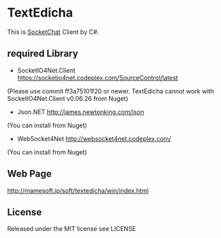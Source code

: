 =TextEdicha=

This is [https://github.com/uhyo/socketchat SocketChat] Client by C#.

==required Library==
*SocketIO4Net.Client https://socketio4net.codeplex.com/SourceControl/latest
(Please use commit ff3a75101f20 or newer. TextEdicha cannot work with SocketIO4Net.Client v0.06.26 from Nuget)
*Json.NET http://james.newtonking.com/json
(You can install from Nuget)
*WebSocket4Net http://websocket4net.codeplex.com/
(You can install from Nuget)


==Web Page==
http://mamesoft.jp/soft/textedicha/win/index.html

==License==
Released under the MIT license
see LICENSE